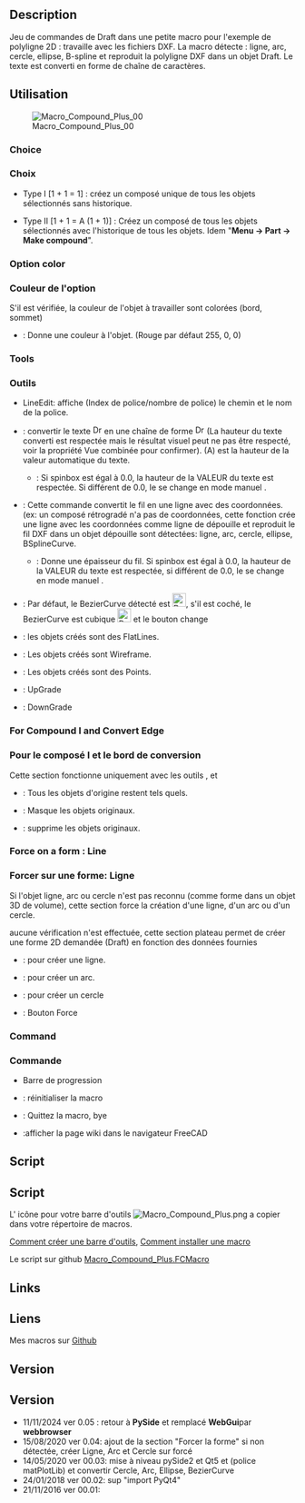 <languages/>

{{Macro/fr
|Name=Macro Compound Plus
|Description=Jeu de commandes de Draft dans une petite macro pour l'exemple de polyligne 2D : travaille avec les fichiers DXF. La macro détecte : ligne, arc, cercle, ellipse, B-spline et reproduit la polyligne DXF dans un objet Draft. Le texte est converti en forme de chaîne de caractères.
|Author=Mario52
|Version=00.05
|Date=2024-11-11
|FCVersion= 0.21.2 et plus
|Download=[https://wiki.freecad.org/images/f/fd/Macro_Compound_Plus.png Icône de la barre d'outils]
}}

==Description==

Jeu de commandes de Draft dans une petite macro pour l'exemple de polyligne 2D : travaille avec les fichiers DXF. La macro détecte : ligne, arc, cercle, ellipse, B-spline et reproduit la polyligne DXF dans un objet Draft. Le texte est converti en forme de chaîne de caractères.

{{Codeextralink|https://gist.githubusercontent.com/mario52a/7be361a8c489deec918f664fdcfc4394/raw/2d12268123cbd38a3fba10fff1c7f35837cd3325/Macro_Compound_Plus.FCMacro}}

<span id="Usage"></span>
==Utilisation==

[[File:Macro Compound Plus 00.png|Macro_Compound_Plus_00]]

<div lang="en" dir="ltr" class="mw-content-ltr">
===Choice===
</div>

<div class="mw-translate-fuzzy">
=== Choix ===
*{{Button|[[Image:Part_Compound.svg|16px]] Compound I}} Type I [1 + 1 = 1] : créez un composé unique de tous les objets sélectionnés sans historique.
*{{Button|[[Image:Part_Compound.svg|16px]] Compound II}} Type II [1 + 1 = A (1 + 1)] : Créez un composé de tous les objets sélectionnés avec l'historique de tous les objets. Idem "'''Menu → Part → Make compound'''".
</div>

<div lang="en" dir="ltr" class="mw-content-ltr">
==={{CheckBox}} Option color===
</div>

<div class="mw-translate-fuzzy">
=== {{CheckBox}} Couleur de l'option ===
S'il {{CheckBox}} est vérifiée, la couleur de l'objet à travailler sont colorées (bord, sommet)
*{{Button|{{ColoredText|#ff0000|[[Image:Workbench_Image.svg|16px]] Color}} }} : Donne une couleur à l'objet. (Rouge par défaut 255, 0, 0)
</div>

<div lang="en" dir="ltr" class="mw-content-ltr">
===Tools===
</div>

<div class="mw-translate-fuzzy">
=== Outils ===
* LineEdit: affiche (Index de police/nombre de police) le chemin et le nom de la police.
*{{Button|[[File:Draft_Text.svg|16px]] Convert Text (A)}} : convertir le texte [[File:Draft_Text.svg|16px]] en une chaîne de forme [[File:Draft_ShapeString.svg|16px]] (La hauteur du texte converti est respectée mais le résultat visuel peut ne pas être respecté, voir la propriété Vue combinée pour confirmer). (A) est la hauteur de la valeur automatique du texte.
**{{SpinBox|0,00 Auto}} : Si spinbox est égal à 0.0, la hauteur de la VALEUR du texte est respectée. Si différent de 0.0, le {{Button|[[File:Draft_Text.svg|16px]] Convert Text (A)}} se change en mode manuel {{Button|[[File:Draft_Text.svg|16px]] Convert Text (M)}}.
</div>

*{{Button|[[File:Draft_Line.svg|16px]] Convert Wire (A)}} : Cette commande convertit le fil en une ligne avec des coordonnées. (ex: un composé rétrogradé n'a pas de coordonnées, cette fonction crée une ligne avec les coordonnées comme ligne de dépouille et reproduit le fil DXF dans un objet dépouille sont détectées: ligne, arc, cercle, ellipse, BSplineCurve.
**{{SpinBox|0,00 Auto}} : Donne une épaisseur du fil. Si spinbox est égal à 0.0, la hauteur de la VALEUR du texte est respectée, si différent de 0.0, le {{Button|[[Image:Draft_Line.svg|16px]] Convert Wire (A)}} se change en mode manuel {{Button|Convert Wire (M)}}.
*{{CheckBox|[[Image:Draft_BezCurve.svg|16px]] BezierCurve}} : Par défaut, le BezierCurve détecté est [[Image:Draft_BezCurve.svg|24px]], s'il est coché, le BezierCurve est cubique [[Image:Draft_CubicBezCurve.svg|24px]] et le bouton change {{CheckBox|TRUE|[[Image:Draft_CubicBezCurve.svg|16px]] Cubic BezierCurve}}

*{{RadioButton|TRUE|[[Image:Std_DrawStyleFlatLines.svg|16px]] FlatLines}} : les objets créés sont des FlatLines.
*{{RadioButton|[[Image:Std_DrawStyleWireFrame.svg|16px]] Wireframe}} : Les objets créés sont Wireframe.
*{{RadioButton|[[Image:Std_DrawStylePoints.svg|16px]] Points}} : Les objets créés sont des Points.
*{{Button|[[File:Draft_Upgrade.svg|16px]] UpGrade}} : UpGrade
*{{Button|[[File:Draft_Downgrade.svg|16px]] DownGrade}} : DownGrade

<div lang="en" dir="ltr" class="mw-content-ltr">
===For Compound I and Convert Edge===
</div>

<div class="mw-translate-fuzzy">
=== Pour le composé I et le bord de conversion ===
Cette section fonctionne uniquement avec les outils {{Button|[[Image:Part_Compound.svg|16px]] Compound I}},  {{Button|[[File:Draft_Text.svg|16px]] Convert Text (A)}} et {{Button|[[File:Draft_Line.svg|16px]] Convert Wire (A)}}
*{{RadioButton|TRUE|None}} : Tous les objets d'origine restent tels quels.
*{{RadioButton|Hidden original objest(s)}} :  Masque les objets originaux.
*{{RadioButton|Delete original objest(s)}} : supprime les objets originaux.
</div>

<div lang="en" dir="ltr" class="mw-content-ltr">
===Force on a form : Line===
</div>

<div class="mw-translate-fuzzy">
=== Forcer sur une forme: Ligne ===
Si l'objet ligne, arc ou cercle n'est pas reconnu (comme forme dans un objet 3D de volume), cette section force la création d'une ligne, d'un arc ou d'un cercle.
</div>

aucune vérification n'est effectuée, cette section plateau permet de créer une forme 2D demandée (Draft) en fonction des données fournies

*{{RadioButton|TRUE|[[Image:Draft_Line.svg|16px]] Lines}} : pour créer une ligne.
*{{RadioButton|[[Image:Draft_Arc.svg|16px]] Arc}} : pour créer un arc.
*{{RadioButton|[[Image:Draft_Circle.svg|16px]] Circle}} : pour créer un cercle
*{{Button|[[Image:Draft_Line.svg|16px]] Force on : Line}} : Bouton Force

<div lang="en" dir="ltr" class="mw-content-ltr">
===Command===
</div>

<div class="mw-translate-fuzzy">
=== Commande ===
*Barre de progression
*{{Button|Reset}} : réinitialiser la macro
*{{Button|Quit}} : Quittez la macro, bye
*{{Button|Help}} :afficher la page wiki dans le navigateur FreeCAD
</div>

<div lang="en" dir="ltr" class="mw-content-ltr">
==Script==
</div>

<div class="mw-translate-fuzzy">
==Script==
L' icône pour votre barre d'outils [[File:Macro Compound Plus.png]] a copier dans votre répertoire de macros.
</div>  

[[Customize_Toolbars/fr|Comment créer une barre d'outils]],  [[How_to_install_macros/fr|Comment installer une macro]]

Le script sur github [https://gist.github.com/mario52a/7be361a8c489deec918f664fdcfc4394 Macro_Compound_Plus.FCMacro]

<div lang="en" dir="ltr" class="mw-content-ltr">
==Links==
</div>

<div class="mw-translate-fuzzy">
==Liens==
Mes macros sur [https://gist.github.com/mario52a Github]
</div>

<div lang="en" dir="ltr" class="mw-content-ltr">
==Version==
</div>

<div class="mw-translate-fuzzy">
==Version==
*11/11/2024 ver 0.05  : retour à '''PySide''' et remplacé '''WebGui'''par '''webbrowser'''
*15/08/2020 ver 0.04: ajout de la section "Forcer la forme" si non détectée, créer Ligne, Arc et Cercle sur forcé
*14/05/2020 ver 00.03: mise à niveau pySide2 et Qt5 et (police matPlotLib) et convertir Cercle, Arc, Ellipse, BezierCurve
*24/01/2018 ver 00.02: sup "import PyQt4"
*21/11/2016 ver 00.01:
</div>